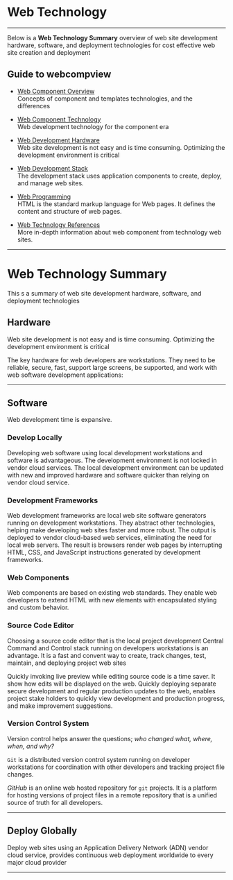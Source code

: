 
# Web Technology

***
Below is a **Web Technology Summary** overview of web site development hardware, software, and deployment technologies for cost effective web site creation and deployment

## Guide to webcompview
- [Web Component Overview](webcompview)  
Concepts of component and templates technologies, and the differences

- [Web Component Technology](webcomptech)  
Web development technology for the component era

- [Web Development Hardware](hardware)  
Web site development is not easy and is time consuming. Optimizing the development environment is critical

- [Web Development Stack](devstack)  
The development stack uses application components to create, deploy, and manage web sites.

- [Web Programming](programming)  
HTML  is the standard markup language for Web pages. It defines the content and structure of web pages.

- [Web Technology References](webtechrefs)  
More in-depth information about web component from technology web sites.


***

# Web Technology Summary

This s a summary of web site development hardware, software, and deployment technologies

## Hardware

Web site development is not easy and is time consuming. Optimizing the development environment is critical

The key hardware for web developers are workstations. They need to be reliable, secure, fast, support large screens, be supported, and work with web software development applications:

***

## Software

Web development time is expansive. 

### Develop Locally

Developing web software using local development workstations and software is advantageous. The development environment is not locked in   vendor cloud services.  The local development environment can be updated with new and improved hardware and software quicker than relying on vendor cloud service.

### Development Frameworks

Web development frameworks are local web site software generators running on development workstations. They abstract other technologies, helping make developing web sites faster and more robust. The output is deployed to vendor cloud-based web services, eliminating the need for local web servers. The result is browsers render web pages by interrupting HTML, CSS, and JavaScript instructions generated by development frameworks.

### Web Components

Web components are based on existing web standards. They enable web developers to extend HTML with new elements with encapsulated styling and custom behavior.

### Source Code Editor

Choosing a source code editor that is the local project development Central Command and Control stack running on developers workstations is an advantage. It is a fast and convent way to create, track changes, test, maintain, and deploying project web sites 
 
Quickly invoking live preview while editing source code is a time saver. It show how edits will be displayed on the web. Quickly deploying separate secure development and regular production updates to the web, enables project stake holders to quickly view development  and production progress, and make improvement suggestions.  

### Version Control System

Version control helps answer the questions; *who changed what, where, when, and why?*

``Git`` is a  distributed version control system running on developer workstations for coordination with other developers and tracking  project file changes.

*GitHub* is an online web hosted repository for ``git`` projects. It is a platform for hosting versions of project files in a remote repository that is a unified source of truth for all developers.

***

## Deploy Globally

Deploy web sites using an Application Delivery Network (ADN) vendor cloud service, provides continuous web deployment  worldwide to every major cloud provider

***


